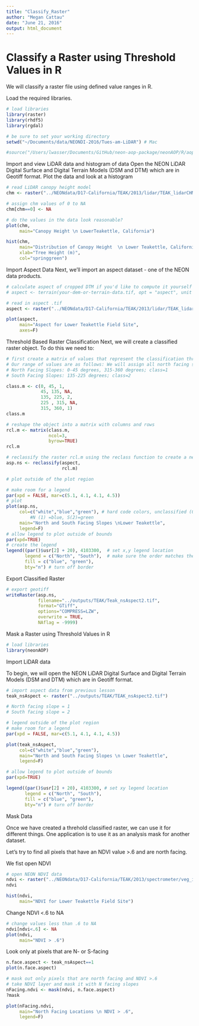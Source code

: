 ```yaml
---
title: "Classify_Raster"
author: "Megan Cattau"
date: "June 21, 2016"
output: html_document
---
```


# Classify a Raster using Threshold Values in R
We will classify a raster file using defined value ranges in R.

Load the required libraries.

```r
# load libraries
library(raster)
library(rhdf5)
library(rgdal)

# be sure to set your working directory
setwd("~/Documents/data/NEONDI-2016/Tues-am-LiDAR") # Mac

#source("/Users/lwasser/Documents/GitHub/neon-aop-package/neonAOP/R/aop-data.R")

```

Import and view LiDAR data and histogram of data
Open the NEON LiDAR Digital Surface and Digital Terrain Models (DSM and DTM) which are in Geotiff format. Plot the data and look at a histogram

```r
# read LiDAR canopy height model
chm <- raster("../NEONdata/D17-California/TEAK/2013/lidar/TEAK_lidarCHM.tif")

# assign chm values of 0 to NA
chm[chm==0] <- NA

# do the values in the data look reasonable?
plot(chm,
     main="Canopy Height \n LowerTeakettle, California")

hist(chm,
     main="Distribution of Canopy Height  \n Lower Teakettle, California",
     xlab="Tree Height (m)",
     col="springgreen")
```


Import Aspect Data
Next, we’ll import an aspect dataset - one of the NEON data products.

```r
# calculate aspect of cropped DTM if you'd like to compute it yourself
# aspect <- terrain(your-dem-or-terrain-data.tif, opt = "aspect", unit = "degrees", neighbors = 8)

# read in aspect .tif
aspect <- raster("../NEONdata/D17-California/TEAK/2013/lidar/TEAK_lidarAspect.tif")

plot(aspect,
     main="Aspect for Lower Teakettle Field Site",
     axes=F)
```

Threshold Based Raster Classification
Next, we will create a classified raster object. To do this we need to:

```r
# first create a matrix of values that represent the classification threshold ranges and the associated “class”
# Our range of values are as follows: We will assign all north facing slopes “1” and south facing “2”.
# North Facing Slopes: 0-45 degrees, 315-360 degrees; class=1
# South Facing Slopes: 135-225 degrees; class=2

class.m <- c(0, 45, 1,
             45, 135, NA,
             135, 225, 2,  
             225 , 315, NA,
             315, 360, 1)
class.m

# reshape the object into a matrix with columns and rows
rcl.m <- matrix(class.m, 
                ncol=3, 
                byrow=TRUE)
rcl.m

# reclassify the raster rcl.m using the reclass function to create a new raster.
asp.ns <- reclassify(aspect, 
                     rcl.m)

# plot outside of the plot region

# make room for a legend
par(xpd = FALSE, mar=c(5.1, 4.1, 4.1, 4.5))
# plot
plot(asp.ns,
     col=c("white","blue","green"), # hard code colors, unclassified (0)=white,
		 #N (1) =blue, S(2)=green
     main="North and South Facing Slopes \nLower Teakettle",
     legend=F)
# allow legend to plot outside of bounds
par(xpd=TRUE)
# create the legend
legend((par()$usr[2] + 20), 4103300,  # set x,y legend location
       legend = c("North", "South"),  # make sure the order matches the colors, next
       fill = c("blue", "green"),
       bty="n") # turn off border
```

Export Classified Raster
```r
# export geotiff
writeRaster(asp.ns,
            filename="../outputs/TEAK/Teak_nsAspect2.tif",
            format="GTiff",
            options="COMPRESS=LZW",
            overwrite = TRUE,
            NAflag = -9999)
```


Mask a Raster using Threshold Values in R

```r
# load libraries
library(neonAOP)
```

Import LiDAR data

To begin, we will open the NEON LiDAR Digital Surface and Digital Terrain Models (DSM and DTM) which are in Geotiff format.
```r
# import aspect data from previous lesson
teak_nsAspect <- raster("../outputs/TEAK/TEAK_nsAspect2.tif")

# North facing slope = 1
# South facing slope = 2

# legend outside of the plot region
# make room for a legend
par(xpd = FALSE, mar=c(5.1, 4.1, 4.1, 4.5))

plot(teak_nsAspect, 
     col=c("white","blue","green"),
     main="North and South Facing Slopes \n Lower Teakettle",
     legend=F)

# allow legend to plot outside of bounds
par(xpd=TRUE)

legend((par()$usr[2] + 20), 4103300, # set xy legend location
       legend = c("North", "South"),
       fill = c("blue", "green"), 
       bty="n") # turn off border
```


Mask Data

Once we have created a threhold classified raster, we can use it for different things. One application is to use it as an analysis mask for another dataset.

Let’s try to find all pixels that have an NDVI value >.6 and are north facing.

We fist open NDVI
```r

# open NEON NDVI data
ndvi <- raster("../NEONdata/D17-California/TEAK/2013/spectrometer/veg_index/TEAK_NDVI.tif")
ndvi

hist(ndvi,
     main="NDVI for Lower Teakettle Field Site")
```

Change NDVI <.6 to NA
```r
# change values less than .6 to NA
ndvi[ndvi<.6] <- NA
plot(ndvi,
     main="NDVI > .6")
```

Look only at pixels that are N- or S-facing

```r
n.face.aspect <- teak_nsAspect==1
plot(n.face.aspect)

# mask out only pixels that are north facing and NDVI >.6
# take NDVI layer and mask it with N facing slopes
nFacing.ndvi <- mask(ndvi, n.face.aspect)
?mask

plot(nFacing.ndvi,
     main="North Facing Locations \n NDVI > .6",
     legend=F)
```


